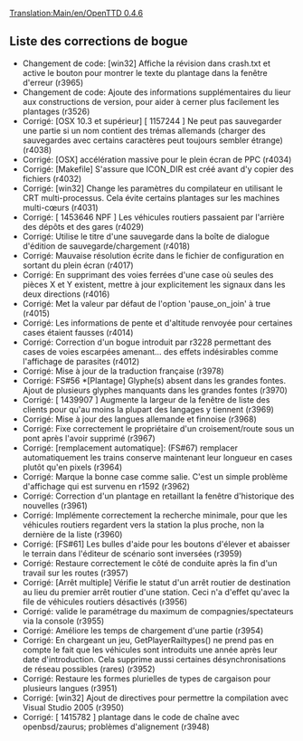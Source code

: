 [[Translation:Main/en/OpenTTD 0.4.6]]
{{fr/Livraison|prec=OpenTTD 0.4.5|suiv=OpenTTD 0.4.7|date=22/03/2006}}

==Liste des corrections de bogue==
*Changement de code: [win32] Affiche la révision dans crash.txt et active le bouton pour montrer le texte du plantage dans la fenêtre d'erreur (r3965)
*Changement de code: Ajoute des informations supplémentaires du lieur aux constructions de version, pour aider à cerner plus facilement les plantages (r3526)
*Corrigé: [OSX 10.3 et supérieur] [ 1157244 ] Ne peut pas sauvegarder une partie si un nom contient des trémas allemands (charger des sauvegardes avec certains caractères peut toujours sembler étrange) (r4038)
*Corrigé: [OSX] accélération massive pour le plein écran de PPC (r4034)
*Corrigé: [Makefile] S'assure que ICON_DIR est créé avant d'y copier des fichiers (r4032)
*Corrigé: [win32] Change les paramètres du compilateur en utilisant le CRT multi-processus. Cela évite certains plantages sur les machines multi-cœurs (r4031)
*Corrigé: [ 1453646 NPF ] Les véhicules routiers passaient par l'arrière des dépôts et des gares (r4029)
*Corrigé: Utilise le titre d'une sauvegarde dans la boîte de dialogue d'édition de sauvegarde/chargement (r4018)
*Corrigé: Mauvaise résolution écrite dans le fichier de configuration en sortant du plein écran (r4017)
*Corrigé: En supprimant des voies ferrées d'une case où seules des pièces X et Y existent, mettre à jour explicitement les signaux dans les deux directions (r4016)
*Corrigé: Met la valeur par défaut de l'option 'pause_on_join' à true (r4015)
*Corrigé: Les informations de pente et d'altitude renvoyée pour certaines cases étaient fausses (r4014)
*Corrigé: Correction d'un bogue introduit par r3228 permettant des cases de voies escarpées amenant... des effets indésirables comme l'affichage de parasites (r4012)
*Corrigé: Mise à jour de la traduction française (r3978)
*Corrigé: FS#56 *[Plantage] Glyphe(s) absent dans les grandes fontes. Ajout de plusieurs glyphes manquants dans les grandes fontes (r3970)
*Corrigé: [ 1439907 ] Augmente la largeur de la fenêtre de liste des clients pour qu'au moins la plupart des langages y tiennent (r3969)
*Corrigé: Mise à jour des langues allemande et finnoise (r3968)
*Corrigé: Fixe correctement le propriétaire d'un croisement/route sous un pont après l'avoir supprimé (r3967)
*Corrigé: [remplacement automatique]: (FS#67) remplacer automatiquement les trains conserve maintenant leur longueur en cases plutôt qu'en pixels (r3964)
*Corrigé: Marque la bonne case comme salie. C'est un simple problème d'affichage qui est survenu en r1592 (r3962)
*Corrigé: Correction d'un plantage en retaillant la fenêtre d'historique des nouvelles (r3961)
*Corrigé: Implémente correctement la recherche minimale, pour que les véhicules routiers regardent vers la station la plus proche, non la dernière de la liste (r3960)
*Corrigé: [FS#61] Les bulles d'aide pour les boutons d'élever et abaisser le terrain dans l'éditeur de scénario sont inversées (r3959)
*Corrigé: Restaure correctement le côté de conduite après la fin d'un travail sur les routes (r3957)
*Corrigé: [Arrêt multiple] Vérifie le statut d'un arrêt routier de destination au lieu du premier arrêt routier d'une station. Ceci n'a d'effet qu'avec la file de véhicules routiers désactivés (r3956)
*Corrigé: valide le paramétrage du maximum de compagnies/spectateurs via la console (r3955)
*Corrigé: Améliore les temps de chargement d'une partie (r3954)
*Corrigé: En chargeant un jeu, GetPlayerRailtypes() ne prend pas en compte le fait que les véhicules sont introduits une année après leur date d'introduction. Cela supprime aussi certaines désynchronisations de réseau possibles (rares) (r3952)
*Corrigé: Restaure les formes plurielles de types de cargaison pour plusieurs langues (r3951)
*Corrigé: [win32] Ajout de directives pour permettre la compilation avec Visual Studio 2005 (r3950)
*Corrigé: [ 1415782 ] plantage dans le code de chaîne avec openbsd/zaurus; problèmes d'alignement (r3948)